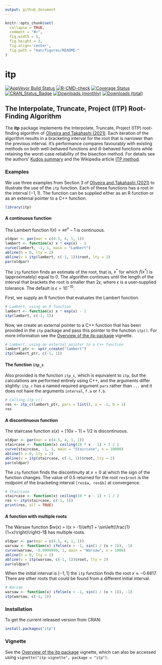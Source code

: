 ```yaml
---
output: github_document
---
```


<!-- README.md is generated from README.Rmd. Please edit that file -->

```r
knitr::opts_chunk$set(
  collapse = TRUE,
  comment = "#>",
  fig.width = 5, 
  fig.height = 3,
  fig.align='center',
  fig.path = "man/figures/README-"
)
```

# itp

[![AppVeyor Build Status](https://ci.appveyor.com/api/projects/status/github/paulnorthrop/itp?branch=main&svg=true)](https://ci.appveyor.com/project/paulnorthrop/itp)
[![R-CMD-check](https://github.com/paulnorthrop/itp/actions/workflows/R-CMD-check.yaml/badge.svg)](https://github.com/paulnorthrop/itp/actions/workflows/R-CMD-check.yaml)
[![Coverage Status](https://codecov.io/github/paulnorthrop/itp/coverage.svg?branch=main)](https://app.codecov.io/github/paulnorthrop/itp?branch=main)
[![CRAN_Status_Badge](https://www.r-pkg.org/badges/version/itp)](https://cran.r-project.org/package=itp)
[![Downloads (monthly)](https://cranlogs.r-pkg.org/badges/itp?color=brightgreen)](https://cran.r-project.org/package=itp)
[![Downloads (total)](https://cranlogs.r-pkg.org/badges/grand-total/itp?color=brightgreen)](https://cran.r-project.org/package=itp)

## The Interpolate, Truncate, Project (ITP) Root-Finding Algorithm

The **itp** package implements the Interpolate, Truncate, Project (ITP) root-finding algorithm of [Oliveira and Takahashi (2021)](https://doi.org/10.1145/3423597). Each iteration of the algorithm results in a bracketing interval for the root that is narrower than the previous interval. It's performance compares favourably with existing methods on both well-behaved functions and ill-behaved functions while retaining the worst-case reliability of the bisection method. For details see the authors' [Kudos summary](https://www.growkudos.com/publications/10.1145%25252F3423597/reader) and the Wikipedia article [ITP method](https://en.wikipedia.org/wiki/ITP_method).

### Examples

We use three examples from Section 3 of [Oliveira and Takahashi (2021)](https://doi.org/10.1145/3423597) to illustrate the use of the `itp` function.  Each of these functions has a root in the interval $(-1, 1)$. The function can be supplied either as an R function or as an external pointer to a C++ function.

```r
library(itp)
```

#### A continuous function

The Lambert function $l(x) = xe^x - 1$ is continuous.

```r
oldpar <- par(mar = c(4.5, 4, 1, 1))
lambert <- function(x) x * exp(x) - 1
curve(lambert, -1, 1, main = "Lambert")
abline(h = 0, lty = 2)
abline(v = itp(lambert, c(-1, 1))$root, lty = 2)
par(oldpar)
```

The `itp` function finds an estimate of the root, that is, $x^{\ast}$ for which $f(x^{\ast})$ is (approximately) equal to 0.  The algorithm continues until the length of the interval that brackets the root is smaller than $2 \epsilon$, where $\epsilon$ is a user-supplied tolerance.  The default is $\epsilon = 10^{-10}$.

First, we supply an R function that evaluates the Lambert function.

```r
# Lambert, using an R function
lambert <- function(x) x * exp(x) - 1
itp(lambert, c(-1, 1))
```

Now, we create an external pointer to a C++ function that has been provided in the `itp` package and pass this pointer to the function `itp()`.  For more information see the [Overview of the itp package](https://paulnorthrop.github.io/itp/articles/itp-vignette.html) vignette.

```r
# Lambert, using an external pointer to a C++ function
lambert_ptr <- xptr_create("lambert")
itp(lambert_ptr, c(-1, 1))
```

#### The function `itp_c`

Also provided is the function `itp_c`, which is equivalent to `itp`, but the calculations are performed entirely using C++, and the arguments differ slightly: `itp_c` has a named required argument `pars` rather than `...` and it does not have the arguments `interval`, `f.a` or `f.b`.

```r
# Calling itp_c()
res <- itp_c(lambert_ptr, pars = list(), a = -1, b = 1)
res
```

#### A discontinuous function

The staircase function $s(x) = \lceil 10 x - 1 \rceil + 1/2$ is discontinuous.

```r
oldpar <- par(mar = c(4.5, 4, 1, 1))
staircase <- function(x) ceiling(10 * x - 1) + 1 / 2
curve(staircase, -1, 1, main = "Staircase", n = 10000)
abline(h = 0, lty = 2)
abline(v = itp(staircase, c(-1, 1))$root, lty = 2)
par(oldpar)
```

The `itp` function finds the discontinuity at $x = 0$ at which the sign of the function changes. The value of 0.5 returned for the root `res$root` is the midpoint of the bracketing interval `[res$a, res$b]` at convergence.  

```r
# Staircase
staircase <- function(x) ceiling(10 * x - 1) + 1 / 2
res <- itp(staircase, c(-1, 1))
print(res, all = TRUE)
```

#### A function with multiple roots

The Warsaw function $w(x) = I(x > -1)\left(1 + \sin\left(\frac{1}{1+x}\right)\right)-1$ has multiple roots.

```r
oldpar <- par(mar = c(4.5, 4, 1, 1))
warsaw <- function(x) ifelse(x > -1, sin(1 / (x + 1)), -1)
curve(warsaw, -0.9999999, 1, main = "Warsaw", n = 1000)
abline(h = 0, lty = 2)
abline(v = itp(warsaw, c(-1, 1))$root, lty = 2)
par(oldpar)
```

When the initial interval is $[-1, 1]$ the `itp` function finds the root $x \approx -0.6817$.  There are other roots that could be found from a different initial interval.

```r
# Warsaw
warsaw <- function(x) ifelse(x > -1, sin(1 / (x + 1)), -1)
itp(warsaw, c(-1, 1))
```

### Installation

To get the current released version from CRAN:

```r
install.packages("itp")
```

### Vignette

See the [Overview of the itp package](https://paulnorthrop.github.io/itp/articles/itp-vignette.html) vignette, which can also be accessed using `vignette("itp-vignette", package = "itp")`.

<script type="text/x-mathjax-config">
   MathJax.Hub.Config({  "HTML-CSS": { minScaleAdjust: 125, availableFonts: [] }  });
</script>
